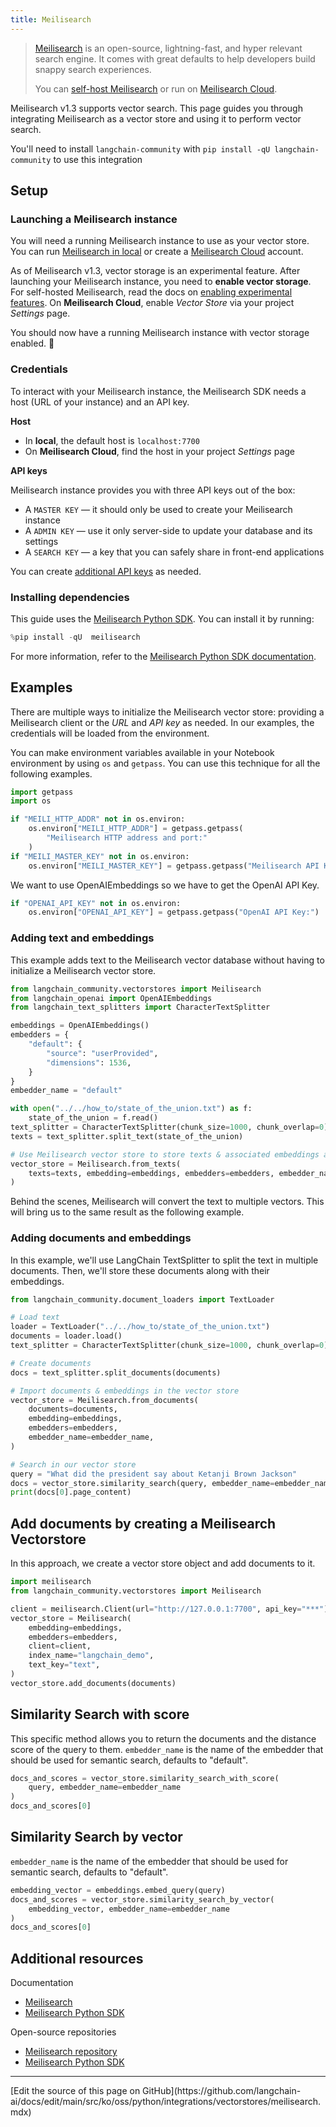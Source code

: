 ```yaml
---
title: Meilisearch
---
```


> [Meilisearch](https://meilisearch.com) is an open-source, lightning-fast, and hyper relevant search engine. It comes with great defaults to help developers build snappy search experiences.
>
> You can [self-host Meilisearch](https://www.meilisearch.com/docs/learn/getting_started/installation#local-installation) or run on [Meilisearch Cloud](https://www.meilisearch.com/pricing).

Meilisearch v1.3 supports vector search. This page guides you through integrating Meilisearch as a vector store and using it to perform vector search.

You'll need to install `langchain-community` with `pip install -qU langchain-community` to use this integration

## Setup

### Launching a Meilisearch instance

You will need a running Meilisearch instance to use as your vector store. You can run [Meilisearch in local](https://www.meilisearch.com/docs/learn/getting_started/installation#local-installation) or create a [Meilisearch Cloud](https://cloud.meilisearch.com/) account.

As of Meilisearch v1.3, vector storage is an experimental feature. After launching your Meilisearch instance, you need to **enable vector storage**. For self-hosted Meilisearch, read the docs on [enabling experimental features](https://www.meilisearch.com/docs/learn/experimental/overview). On **Meilisearch Cloud**, enable _Vector Store_ via your project _Settings_ page.

You should now have a running Meilisearch instance with vector storage enabled. 🎉

### Credentials

To interact with your Meilisearch instance, the Meilisearch SDK needs a host (URL of your instance) and an API key.

**Host**

- In **local**, the default host is `localhost:7700`
- On **Meilisearch Cloud**, find the host in your project _Settings_ page

**API keys**

Meilisearch instance provides you with three API keys out of the box:

- A `MASTER KEY` — it should only be used to create your Meilisearch instance
- A `ADMIN KEY` — use it only server-side to update your database and its settings
- A `SEARCH KEY` — a key that you can safely share in front-end applications

You can create [additional API keys](https://www.meilisearch.com/docs/learn/security/master_api_keys) as needed.

### Installing dependencies

This guide uses the [Meilisearch Python SDK](https://github.com/meilisearch/meilisearch-python). You can install it by running:

```python
%pip install -qU  meilisearch
```

For more information, refer to the [Meilisearch Python SDK documentation](https://meilisearch.github.io/meilisearch-python/).

## Examples

There are multiple ways to initialize the Meilisearch vector store: providing a Meilisearch client or the _URL_ and _API key_ as needed. In our examples, the credentials will be loaded from the environment.

You can make environment variables available in your Notebook environment by using `os` and `getpass`. You can use this technique for all the following examples.

```python
import getpass
import os

if "MEILI_HTTP_ADDR" not in os.environ:
    os.environ["MEILI_HTTP_ADDR"] = getpass.getpass(
        "Meilisearch HTTP address and port:"
    )
if "MEILI_MASTER_KEY" not in os.environ:
    os.environ["MEILI_MASTER_KEY"] = getpass.getpass("Meilisearch API Key:")
```

We want to use OpenAIEmbeddings so we have to get the OpenAI API Key.

```python
if "OPENAI_API_KEY" not in os.environ:
    os.environ["OPENAI_API_KEY"] = getpass.getpass("OpenAI API Key:")
```

### Adding text and embeddings

This example adds text to the Meilisearch vector database without having to initialize a Meilisearch vector store.

```python
from langchain_community.vectorstores import Meilisearch
from langchain_openai import OpenAIEmbeddings
from langchain_text_splitters import CharacterTextSplitter

embeddings = OpenAIEmbeddings()
embedders = {
    "default": {
        "source": "userProvided",
        "dimensions": 1536,
    }
}
embedder_name = "default"
```

```python
with open("../../how_to/state_of_the_union.txt") as f:
    state_of_the_union = f.read()
text_splitter = CharacterTextSplitter(chunk_size=1000, chunk_overlap=0)
texts = text_splitter.split_text(state_of_the_union)
```

```python
# Use Meilisearch vector store to store texts & associated embeddings as vector
vector_store = Meilisearch.from_texts(
    texts=texts, embedding=embeddings, embedders=embedders, embedder_name=embedder_name
)
```

Behind the scenes, Meilisearch will convert the text to multiple vectors. This will bring us to the same result as the following example.

### Adding documents and embeddings

In this example, we'll use LangChain TextSplitter to split the text in multiple documents. Then, we'll store these documents along with their embeddings.

```python
from langchain_community.document_loaders import TextLoader

# Load text
loader = TextLoader("../../how_to/state_of_the_union.txt")
documents = loader.load()
text_splitter = CharacterTextSplitter(chunk_size=1000, chunk_overlap=0)

# Create documents
docs = text_splitter.split_documents(documents)

# Import documents & embeddings in the vector store
vector_store = Meilisearch.from_documents(
    documents=documents,
    embedding=embeddings,
    embedders=embedders,
    embedder_name=embedder_name,
)

# Search in our vector store
query = "What did the president say about Ketanji Brown Jackson"
docs = vector_store.similarity_search(query, embedder_name=embedder_name)
print(docs[0].page_content)
```

## Add documents by creating a Meilisearch Vectorstore

In this approach, we create a vector store object and add documents to it.

```python
import meilisearch
from langchain_community.vectorstores import Meilisearch

client = meilisearch.Client(url="http://127.0.0.1:7700", api_key="***")
vector_store = Meilisearch(
    embedding=embeddings,
    embedders=embedders,
    client=client,
    index_name="langchain_demo",
    text_key="text",
)
vector_store.add_documents(documents)
```

## Similarity Search with score

This specific method allows you to return the documents and the distance score of the query to them. `embedder_name` is the name of the embedder that should be used for semantic search, defaults to "default".

```python
docs_and_scores = vector_store.similarity_search_with_score(
    query, embedder_name=embedder_name
)
docs_and_scores[0]
```

## Similarity Search by vector

`embedder_name` is the name of the embedder that should be used for semantic search, defaults to "default".

```python
embedding_vector = embeddings.embed_query(query)
docs_and_scores = vector_store.similarity_search_by_vector(
    embedding_vector, embedder_name=embedder_name
)
docs_and_scores[0]
```

## Additional resources

Documentation

- [Meilisearch](https://www.meilisearch.com/docs/)
- [Meilisearch Python SDK](https://python-sdk.meilisearch.com)

Open-source repositories

- [Meilisearch repository](https://github.com/meilisearch/meilisearch)
- [Meilisearch Python SDK](https://github.com/meilisearch/meilisearch-python)

---

<Callout icon="pen-to-square" iconType="regular">
  [Edit the source of this page on GitHub](https://github.com/langchain-ai/docs/edit/main/src/ko/oss/python/integrations/vectorstores/meilisearch.mdx)
</Callout>

